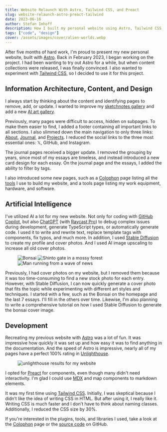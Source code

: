 ```yaml
---
title: Website Relaunch With Astro, Tailwind CSS, and Preact
slug: website-relaunch-astro-preact-tailwind
date: 2023-06-16
author: Stefan Imhoff
description: How I built my personal website using Astro, Tailwind CSS, and AI improving the information architecture, content, and design.
tags: ["code", "design"]
cover: /assets/images/cover/alien-worlds.webp
---
```


After five months of hard work, I'm proud to present my new personal website, built with [Astro](https://astro.build/). Back in February 2023, I began working on the project. I had been wanting to try out Astro for a while, but when content collections were released, I was finally convinced. I also wanted to experiment with [Tailwind CSS](https://tailwindcss.com/), so I decided to use it for this project.

## Information Architecture, Content, and Design

I always start by thinking about the content and identifying pages to remove, add, or update. I wanted to improve my [sketchnotes gallery](/sketchnotes/) and add a new [AI art gallery](/ai-art/).

Previously, many pages were difficult to access, hidden on subpages. To make them easier to find, I added a footer containing all important links to all sections. I also slimmed down the main navigation to only three links: [About](/about/), [Journal](/journal/), and [Projects](/projects/). I reduced the social links to the three most essential ones: 𝕏, GitHub, and Instagram.

The journal pages received a bigger update. I removed the grouping by years, since most of my essays are timeless, and instead introduced a new card design for each essay. On the journal page and the essays, I added the ability to filter by tags.

I also introduced some new pages, such as a [Colophon](/colophon/) page listing all the [tools](/tools/) I use to build my website, and a tools page listing my work equipment, hardware, and software.

## Artificial Intelligence

I've utilized AI a lot for my new website. Not only for coding with [GitHub Copilot](https://github.com/features/copilot), but also [ChatGPT](https://chat.openai.com/) (with [Raycast Pro](https://www.raycast.com/pro)) to debug complex issues during development, generate TypeScript types, or automatically generate code. I used it to write and rewrite text, replace template tags with components, fix typos, and much more. In addition, I used [Stable Diffusion](https://stability.ai/) to create my profile and cover photos. And I used AI image upscaling to increase all old cover photos.

<Figure
  caption="AI Cover Photos: Bonsai (left), Shinto Gate in a mossy forest (center), and man running from a wave of news (right)"
  size="wide"
>
  <Image src="/assets/images/cover/bonsai.webp" alt="Bonsai" />
  <Image src="/assets/images/cover/shinto-gate.webp" alt="Shinto gate in a mossy forest" />
  <Image src="/assets/images/cover/news-wave.webp" alt="Man running from a wave of news" />
</Figure>

Previously, I had cover photos on my website, but I removed them because it was too time-consuming to find a new stock photo for each entry. However, with Stable Diffusion, I can now quickly generate a cover photo that fits the topic while experimenting with different art styles and techniques. I started with a few, such as the Bonsai on the homepage and the last 7 essays. I'll fill in the others over time. Likewise, I'm also planning to write a comprehensive tutorial on how I used Stable Diffusion to generate the bonsai cover image.

## Development

Recreating my previous website with [Astro](https://astro.build/) was a lot of fun. It was impressive how quickly it was set up and how easy it was to find anything in the documentation. And the speed of Astro is impressive, nearly all of my pages have a perfect 100% rating in [Unlighthouse](https://unlighthouse.dev/).

<Figure caption="Unlighthouse Results" size="wide">
  <Image src="/assets/images/posts/unlighthouse.webp" alt="unlighthouse results for my website" />
</Figure>

I opted for [Preact](https://preactjs.com/) for components, even though many didn't need interactivity. I'm glad I could use [MDX](https://mdxjs.com/) and map components to markdown elements.

It was my first time using [Tailwind CSS](https://tailwindcss.com/). Initially, I was skeptical because I didn’t like the idea of writing CSS in HTML. But after using it, I really like it. Writing CSS is much faster and I don’t have to think about naming classes. Additionally, I reduced the CSS size by 30%.

If you're interested in the plugins, tools, and libraries I used, take a look at the [Colophon](/colophon/) page or the [source code](https://github.com/kogakure/website-astro-stefanimhoff.de) on GitHub.
